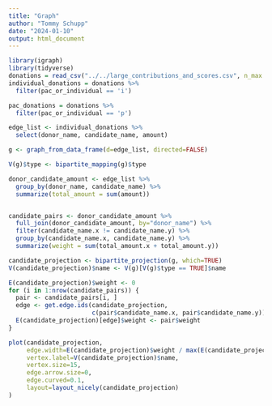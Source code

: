 ```yaml
---
title: "Graph"
author: "Tommy Schupp"
date: "2024-01-10"
output: html_document
---
```


```r
library(igraph)
library(tidyverse)
donations = read_csv("../../large_contributions_and_scores.csv", n_max = 500000)
individual_donations = donations %>%
  filter(pac_or_individual == 'i')

pac_donations = donations %>%
  filter(pac_or_individual == 'p')
```

```r
edge_list <- individual_donations %>%
  select(donor_name, candidate_name, amount)

g <- graph_from_data_frame(d=edge_list, directed=FALSE)

V(g)$type <- bipartite_mapping(g)$type

donor_candidate_amount <- edge_list %>%
  group_by(donor_name, candidate_name) %>%
  summarize(total_amount = sum(amount))


candidate_pairs <- donor_candidate_amount %>%
  full_join(donor_candidate_amount, by="donor_name") %>%
  filter(candidate_name.x != candidate_name.y) %>%
  group_by(candidate_name.x, candidate_name.y) %>%
  summarize(weight = sum(total_amount.x + total_amount.y))

candidate_projection <- bipartite_projection(g, which=TRUE)
V(candidate_projection)$name <- V(g)[V(g)$type == TRUE]$name

E(candidate_projection)$weight <- 0
for (i in 1:nrow(candidate_pairs)) {
  pair <- candidate_pairs[i, ]
  edge <- get.edge.ids(candidate_projection, 
                       c(pair$candidate_name.x, pair$candidate_name.y))
  E(candidate_projection)[edge]$weight <- pair$weight
}

plot(candidate_projection, 
     edge.width=E(candidate_projection)$weight / max(E(candidate_projection)$weight) * 5, 
     vertex.label=V(candidate_projection)$name, 
     vertex.size=15, 
     edge.arrow.size=0, 
     edge.curved=0.1, 
     layout=layout_nicely(candidate_projection)
)

```


